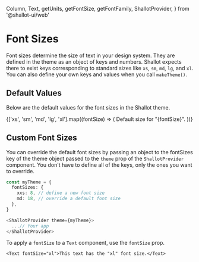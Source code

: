   Column,
  Text,
  getUnits,
  getFontSize,
  getFontFamily,
  ShallotProvider,
} from '@shallot-ui/web'

<Meta title="🎨 Theme / Font Sizes" />

# Font Sizes

Font sizes determine the size of text in your design system. They are defined in the theme as an object of keys and numbers. Shallot expects there to exist keys corresponding to standard sizes like `xs`, `sm`, `md`, `lg`, and `xl`. You can also define your own keys and values when you call `makeTheme()`.

## Default Values

Below are the default values for the font sizes in the Shallot theme.

<Canvas>
  <ShallotProvider>
    <Column>
      {['xs', 'sm', 'md', 'lg', 'xl'].map((fontSize) => (
        <Text
          key={fontSize}
          shallot={{
            fontFamily: getFontFamily('Body'),
            margin: getUnits(1),
            fontSize: getFontSize(fontSize),
          }}
        >
          Default size for "{fontSize}".
        </Text>
      ))}
    </Column>
  </ShallotProvider>
</Canvas>

## Custom Font Sizes

You can override the default font sizes by passing an object to the fontSizes key of the theme object passed to the `theme` prop of the `ShallotProvider` component. You don't have to define all of the keys, only the ones you want to override.

```ts
const myTheme = {
  fontSizes: {
    xxs: 8, // define a new font size
    md: 18, // override a default font size
  },
}

<ShallotProvider theme={myTheme}>
  ...// Your app
</ShallotProvider>
```

To apply a `fontSize` to a `Text` component, use the `fontSize` prop.

```tsx
<Text fontSize="xl">This text has the "xl" font size.</Text>
```
